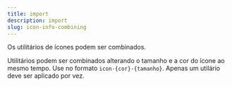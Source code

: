```yaml
---
title: import
description: import
slug: icon-info-combining
---
```


Os utilitários de ícones podem ser combinados.

Utilitários podem ser combinados alterando o tamanho e a cor do ícone ao mesmo tempo. Use no formato `icon-{cor}-{tamanho}`. Apenas um utilário deve ser aplicado por vez.
